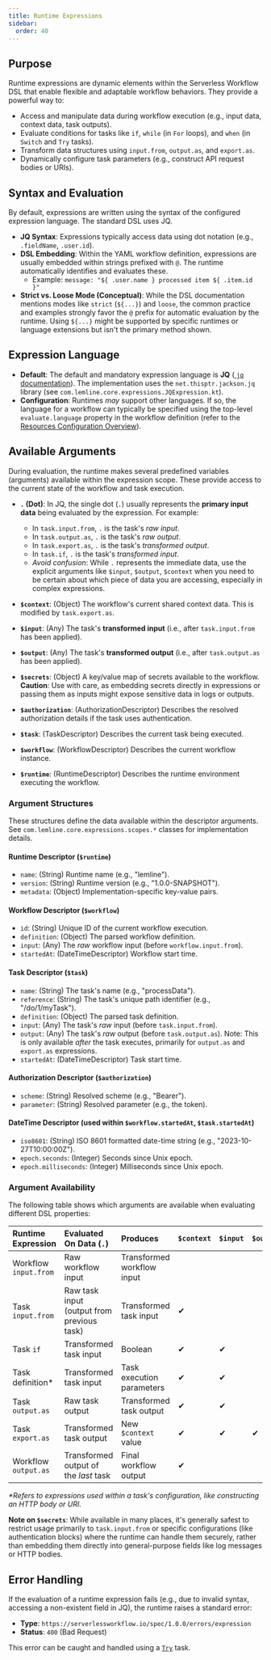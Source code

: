 ```yaml
---
title: Runtime Expressions
sidebar:
  order: 40
---
```


## Purpose

Runtime expressions are dynamic elements within the Serverless Workflow DSL that enable flexible and adaptable workflow
behaviors. They provide a powerful way to:

* Access and manipulate data during workflow execution (e.g., input data, context data, task outputs).
* Evaluate conditions for tasks like `if`, `while` (in `For` loops), and `when` (in `Switch` and `Try` tasks).
* Transform data structures using `input.from`, `output.as`, and `export.as`.
* Dynamically configure task parameters (e.g., construct API request bodies or URIs).

## Syntax and Evaluation

By default, expressions are written using the syntax of the configured expression language. The standard DSL uses JQ.

* **JQ Syntax**: Expressions typically access data using dot notation (e.g., `.fieldName`, `.user.id`).
* **DSL Embedding**: Within the YAML workflow definition, expressions are usually embedded within strings prefixed with
  `@`. The runtime automatically identifies and evaluates these.
    * Example: `message: "${ .user.name } processed item ${ .item.id }"`
* **Strict vs. Loose Mode (Conceptual)**: While the DSL documentation mentions modes like `strict` (`${...}`) and
  `loose`, the common practice and examples strongly favor the `@` prefix for automatic evaluation by the runtime. Using
  `${...}` might be supported by specific runtimes or language extensions but isn't the primary method shown.

## Expression Language

* **Default**: The default and mandatory expression language is **JQ** ([
  `jq` documentation](https://jqlang.github.io/jq/)). The implementation uses the `net.thisptr.jackson.jq` library (see
  `com.lemline.core.expressions.JQExpression.kt`).
* **Configuration**: Runtimes *may* support other languages. If so, the language for a workflow can typically be
  specified using the top-level `evaluate.language` property in the workflow definition (refer to the
  [Resources Configuration Overview](dsl-resources-configuration-overview.md)).

## Available Arguments

During evaluation, the runtime makes several predefined variables (arguments) available within the expression scope.
These provide access to the current state of the workflow and task execution.

* **`.` (Dot)**: In JQ, the single dot (`.`) usually represents the **primary input data** being evaluated by the
  expression. For example:
    * In `task.input.from`, `.` is the task's *raw input*.
    * In `task.output.as`, `.` is the task's *raw output*.
    * In `task.export.as`, `.` is the task's *transformed output*.
    * In `task.if`, `.` is the task's *transformed input*.
    * *Avoid confusion*: While `.` represents the immediate data, use the explicit arguments like `$input`, `$output`,
      `$context` when you need to be certain about which piece of data you are accessing, especially in complex
      expressions.

* **`$context`**: (Object) The workflow's current shared context data. This is modified by `task.export.as`.
* **`$input`**: (Any) The task's **transformed input** (i.e., after `task.input.from` has been applied).
* **`$output`**: (Any) The task's **transformed output** (i.e., after `task.output.as` has been applied).
* **`$secrets`**: (Object) A key/value map of secrets available to the workflow. **Caution**: Use with care, as
  embedding secrets directly in expressions or passing them as inputs might expose sensitive data in logs or outputs.
* **`$authorization`**: (AuthorizationDescriptor) Describes the resolved authorization details if the task uses
  authentication.
* **`$task`**: (TaskDescriptor) Describes the current task being executed.
* **`$workflow`**: (WorkflowDescriptor) Describes the current workflow instance.
* **`$runtime`**: (RuntimeDescriptor) Describes the runtime environment executing the workflow.

### Argument Structures

These structures define the data available within the descriptor arguments. See `com.lemline.core.expressions.scopes.*`
classes for implementation details.

#### Runtime Descriptor (`$runtime`)

* `name`: (String) Runtime name (e.g., "lemline").
* `version`: (String) Runtime version (e.g., "1.0.0-SNAPSHOT").
* `metadata`: (Object) Implementation-specific key-value pairs.

#### Workflow Descriptor (`$workflow`)

* `id`: (String) Unique ID of the current workflow execution.
* `definition`: (Object) The parsed workflow definition.
* `input`: (Any) The *raw* workflow input (before `workflow.input.from`).
* `startedAt`: (DateTimeDescriptor) Workflow start time.

#### Task Descriptor (`$task`)

* `name`: (String) The task's name (e.g., "processData").
* `reference`: (String) The task's unique path identifier (e.g., "/do/1/myTask").
* `definition`: (Object) The parsed task definition.
* `input`: (Any) The task's *raw* input (before `task.input.from`).
* `output`: (Any) The task's *raw* output (before `task.output.as`). Note: This is only available *after* the task
  executes, primarily for `output.as` and `export.as` expressions.
* `startedAt`: (DateTimeDescriptor) Task start time.

#### Authorization Descriptor (`$authorization`)

* `scheme`: (String) Resolved scheme (e.g., "Bearer").
* `parameter`: (String) Resolved parameter (e.g., the token).

#### DateTime Descriptor (used within `$workflow.startedAt`, `$task.startedAt`)

* `iso8601`: (String) ISO 8601 formatted date-time string (e.g., "2023-10-27T10:00:00Z").
* `epoch.seconds`: (Integer) Seconds since Unix epoch.
* `epoch.milliseconds`: (Integer) Milliseconds since Unix epoch.

### Argument Availability

The following table shows which arguments are available when evaluating different DSL properties:

| Runtime Expression    | Evaluated On Data (`.`)                    | Produces                   | `$context` | `$input` | `$output` | `$secrets` | `$task` | `$workflow` | `$runtime` | `$authorization` |
|:----------------------|:-------------------------------------------|:---------------------------|:-----------|:---------|:----------|:-----------|:--------|:------------|:-----------|:-----------------|
| Workflow `input.from` | Raw workflow input                         | Transformed workflow input |            |          |           | ✔          |         | ✔           | ✔          |                  |
| Task `input.from`     | Raw task input (output from previous task) | Transformed task input     | ✔          |          |           | ✔          | ✔       | ✔           | ✔          |                  |
| Task `if`             | Transformed task input                     | Boolean                    | ✔          | ✔        |           | ✔          | ✔       | ✔           | ✔          |                  |
| Task definition\*     | Transformed task input                     | Task execution parameters  | ✔          | ✔        |           | ✔          | ✔       | ✔           | ✔          | ✔                |
| Task `output.as`      | Raw task output                            | Transformed task output    | ✔          | ✔        |           | ✔          | ✔       | ✔           | ✔          | ✔                |
| Task `export.as`      | Transformed task output                    | New `$context` value       | ✔          | ✔        | ✔         | ✔          | ✔       | ✔           | ✔          | ✔                |
| Workflow `output.as`  | Transformed output of the *last* task      | Final workflow output      | ✔          |          |           | ✔          |         | ✔           | ✔          |                  |

*\*Refers to expressions used *within* a task's configuration, like constructing an HTTP body or URI.*

**Note on `$secrets`**: While available in many places, it's generally safest to restrict usage primarily to
`task.input.from` or specific configurations (like authentication blocks) where the runtime can handle them securely,
rather than embedding them directly into general-purpose fields like log messages or HTTP bodies.

## Error Handling

If the evaluation of a runtime expression fails (e.g., due to invalid syntax, accessing a non-existent field in JQ), the
runtime raises a standard error:

* **Type**: `https://serverlessworkflow.io/spec/1.0.0/errors/expression`
* **Status**: `400` (Bad Request)

This error can be caught and handled using a [`Try`](dsl-task-try.md) task. 